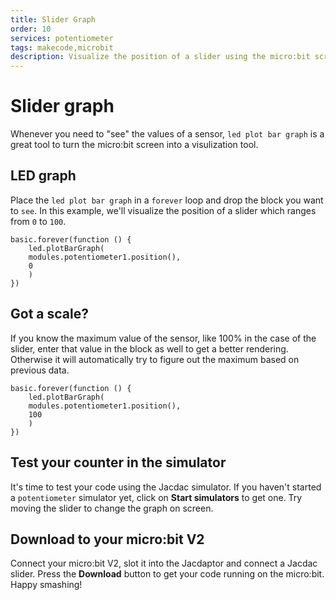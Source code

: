 ```yaml
---
title: Slider Graph
order: 10
services: potentiometer
tags: makecode,microbit
description: Visualize the position of a slider using the micro:bit screen.
---
```


# Slider graph

Whenever you need to "see" the values of a sensor, `led plot bar graph` is a great tool to turn the micro:bit screen into a visulization tool.

## LED graph

Place the `led plot bar graph` in a `forever` loop and drop the block you want to `see`. In this example, we'll visualize the position of a slider
which ranges from `0` to `100`.

```blocks
basic.forever(function () {
    led.plotBarGraph(
    modules.potentiometer1.position(),
    0
    )
})
```

## Got a scale?

If you know the maximum value of the sensor, like 100% in the case of the slider, enter that value in the block as well to get a better rendering.
Otherwise it will automatically try to figure out the maximum based on previous data.

```blocks
basic.forever(function () {
    led.plotBarGraph(
    modules.potentiometer1.position(),
    100
    )
})
```


## Test your counter in the simulator

It's time to test your code using the Jacdac simulator. If you haven't started a `potentiometer` simulator yet,
click on **Start simulators** to get one.
Try moving the slider to change the graph on screen.

## Download to your micro:bit V2

Connect your micro:bit V2, slot it into the Jacdaptor and connect a Jacdac slider.
Press the **Download** button to get your code running on the micro:bit. Happy smashing!

<MakeCodeProjectFooter serviceNames="potentiometer" />
